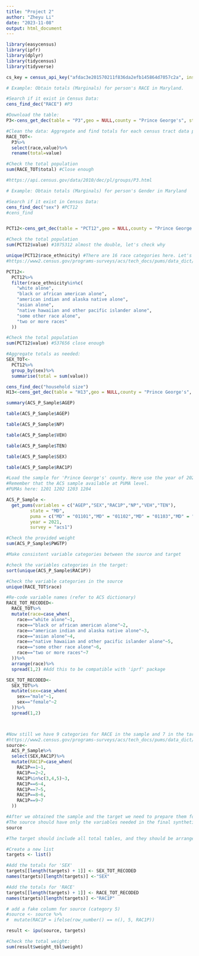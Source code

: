 ```yaml
---
title: "Project 2"
author: "Zheyu Li"
date: "2023-11-08"
output: html_document
---
```


```r
library(easycensus)
library(ipfr)
library(dplyr)
library(tidycensus)
library(tidyverse)
```

```r
cs_key = census_api_key("afdac3e201570211f836da2efb145864d7057c2a", install = TRUE, overwrite = TRUE)
```

```r
# Example: Obtain totals (Marginals) for person's RACE in Maryland. 

#Search if it exist in Census Data:
cens_find_dec("RACE") #P3

#Download the table:
P3<-cens_get_dec(table = "P3",geo = NULL,county = "Prince George's", state="Maryland",drop_total=TRUE)

#Clean the data: Aggregate and find totals for each census tract data per 'SEX'
RACE_TOT<-
  P3%>%
  select(race,value)%>%
  rename(total=value)

#Check the total population
sum(RACE_TOT$total) #Close enough 

#https://api.census.gov/data/2010/dec/pl/groups/P3.html
```

```r
# Example: Obtain totals (Marginals) for person's Gender in Maryland

#Search if it exist in Census Data:
cens_find_dec("sex") #PCT12 
#cens_find


PCT12<-cens_get_dec(table = "PCT12",geo = NULL,county = "Prince George's", state="Maryland",drop_total=TRUE)

#Check the total population
sum(PCT12$value) #1075312 almost the double, let's check why

unique(PCT12$race_ethnicity) #There are 16 race categories here. Let's check the ACS Dictionary
#https://www2.census.gov/programs-surveys/acs/tech_docs/pums/data_dict/PUMS_Data_Dictionary_2021.pdf

PCT12<-
  PCT12%>%
  filter(race_ethnicity%in%c(
    "white alone",
    "black or african american alone",
    "american indian and alaska native alone",
    "asian alone",
    "native hawaiian and other pacific islander alone",
    "some other race alone",
    "two or more races"
  ))

#Check the total population
sum(PCT12$value) #537656 close enough

#Aggregate totals as needed:
SEX_TOT<-
  PCT12%>%
  group_by(sex)%>%
  summarise(total = sum(value))
```
```r
cens_find_dec("household size")
H13<-cens_get_dec(table = "H13",geo = NULL,county = "Prince George's", state="Maryland",drop_total=TRUE)
```


```r
summary(ACS_P_Sample$AGEP)
```
```r
table(ACS_P_Sample$AGEP)
```
```r
table(ACS_P_Sample$NP)
```
```r
table(ACS_P_Sample$VEH)
```

```r
table(ACS_P_Sample$TEN)
```

```r
table(ACS_P_Sample$SEX)
```
```r
table(ACS_P_Sample$RAC1P)
```


```r
#Load the sample for 'Prince George's' county. Here use the year of 2021
#Remember that the ACS sample available at PUMA level.
#PUMAs here: 1201 1202 1203 1204

ACS_P_Sample <-
  get_pums(variables = c("AGEP","SEX","RAC1P","NP","VEH","TEN"),
         state = "MD",
         puma = c("MD" = "01101","MD" = "01102","MD" = "01103","MD" = "01104", "MD" = "01105", "MD" = "01106", "MD" = "01107"),
         year = 2021,
         survey = "acs1")

#Check the provided weight
sum(ACS_P_Sample$PWGTP)
```

```r
#Make consistent variable categories between the source and target

#check the variables categories in the target:
sort(unique(ACS_P_Sample$RAC1P))

#Check the variable categories in the source
unique(RACE_TOT$race)

#Re-code variable names (refer to ACS dictionary)
RACE_TOT_RECODED<-
  RACE_TOT%>%
  mutate(race=case_when(
    race=="white alone"~1,
    race=="black or african american alone"~2,
    race=="american indian and alaska native alone"~3,
    race=="asian alone"~4,
    race=="native hawaiian and other pacific islander alone"~5,
    race=="some other race alone"~6,
    race=="two or more races"~7
  ))%>%
  arrange(race)%>%
  spread(1,2) #Add this to be compatible with 'iprf' package

SEX_TOT_RECODED<-
  SEX_TOT%>%
  mutate(sex=case_when(
    sex=="male"~1,
    sex=="female"~2
  ))%>%
  spread(1,2)



#Now still we have 9 categories for RACE in the sample and 7 in the target, let's fix that too:
#https://www2.census.gov/programs-surveys/acs/tech_docs/pums/data_dict/PUMS_Data_Dictionary_2021.pdf
source<-
  ACS_P_Sample%>%
  select(SEX,RAC1P)%>%
  mutate(RAC1P=case_when(
    RAC1P==1~1,
    RAC1P==2~2,
    RAC1P%in%c(3,4,5)~3,
    RAC1P==6~4,
    RAC1P==7~5,
    RAC1P==8~6,
    RAC1P==9~7
  ))
```

```r
#After we obtained the sample and the target we need to prepare them for 'iprf' package:
#The source should have only the variables needed in the final synthetic populaion
source

#The target should include all total tables, and they should be arranged in the same order as each corresponding variable in the source file. Here SEX then RAC1P

#Create a new list
targets <- list()

#Add the totals for 'SEX'
targets[[length(targets) + 1]] <- SEX_TOT_RECODED
names(targets)[length(targets)] <-"SEX"

#Add the totals for 'RACE'
targets[[length(targets) + 1]] <- RACE_TOT_RECODED
names(targets)[length(targets)] <-"RAC1P"
```
```r
# add a fake column for source (category 5)
#source <- source %>%
#  mutate(RAC1P = ifelse(row_number() == n(), 5, RAC1P))
```

```r
result <- ipu(source, targets)

#Check the total weight:
sum(result$weight_tbl$weight)
```

